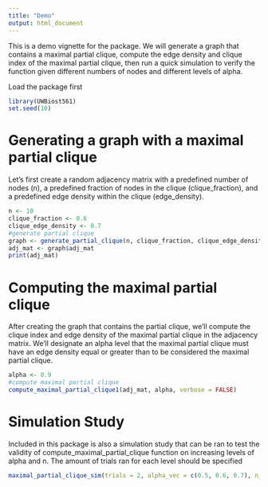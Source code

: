 ```yaml
---
title: "Demo"
output: html_document
---
```


This is a demo vignette for the package. We will generate a graph that contains a maximal partial clique, compute the edge density and clique index of the maximal partial clique, then run a quick simulation to verify the function given different numbers of nodes and different levels of alpha.

Load the package first
```r
library(UWBiost561)
set.seed(10)
```
# Generating a graph with a maximal partial clique
Let's first create a random adjacency matrix with a predefined number of nodes (n), a predefined fraction of nodes in the clique (clique_fraction), and a predefined edge density within the clique (edge_density).
```r
n <- 10
clique_fraction <- 0.6
clique_edge_density <- 0.7
#generate partial clique
graph <- generate_partial_clique(n, clique_fraction, clique_edge_density, seed = NULL)
adj_mat <- graph$adj_mat
print(adj_mat)
```
# Computing the maximal partial clique
After creating the graph that contains the partial clique, we'll compute the clique index and edge density of the maximal partial clique in the adjacency matrix. We'll designate an alpha level that the maximal partial clique must have an edge density equal or greater than to be considered the maximal partial clique.
```r
alpha <- 0.9
#compute maximal partial clique
compute_maximal_partial_clique1(adj_mat, alpha, verbose = FALSE)
```
# Simulation Study 
Included in this package is also a simulation study that can be ran to test the validity of compute_maximal_partial_clique function on increasing levels of alpha and n. The amount of trials ran for each level should be specified
```r
maximal_partial_clique_sim(trials = 2, alpha_vec = c(0.5, 0.6, 0.7), n_vec = c(10, 20, 30))
```
